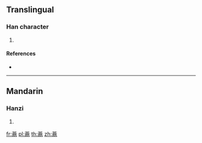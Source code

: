 {{character info/new}}
==Translingual==

===Han character===
{{Han char|rn=140|rad=艸|as=13|sn=19|four=44227|canj=TBUL}}

# {{defn|Han|sort=艸13}}

====References====
* {{Han ref|kx=1059.291|dkj=32137|dj=1526.040|hdz=53290.160|uh=85A1|ud=34209|bh=EE43|bd=60995}}

----

==Mandarin==

===Hanzi===
{{cmn-hanzi|pin=[[dǐng]] ([[ding3]])|wg=ting<sup>3</sup>}}

# {{defn|lang=cmn|sort=艸13}}

[[fr:薡]]
[[pl:薡]]
[[th:薡]]
[[zh:薡]]